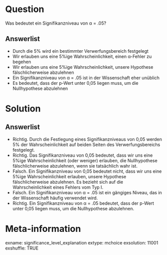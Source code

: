 
Question 
======== 

Was bedeutet ein Signifikanzniveau von α = .05?

Answerlist
----------
 
* Durch die 5% wird ein bestimmter Verwerfungsbereich festgelegt
* Wir erlauben uns eine 5%ige Wahrscheinlichkeit, einen α-Fehler zu begehen
* Wir erlauben uns eine 5%ige Wahrscheinlichkeit, unsere Hypothese fälschlicherweise abzulehnen
* Ein Signifikanzniveau von α = .05 ist in der Wissenschaft eher unüblich
* Es bedeutet, dass der p-Wert unter 0,05 liegen muss, um die Nullhypothese abzulehnen

Solution
========

Answerlist
----------

* Richtig. Durch die Festlegung eines Signifikanzniveaus von 0,05 werden 5% der Wahrscheinlichkeit auf beiden Seiten des Verwerfungsbereichs festgelegt.
* Richtig. Das Signifikanzniveau von 0,05 bedeutet, dass wir uns eine 5%ige Wahrscheinlichkeit (oder weniger) erlauben, die Nullhypothese fälschlicherweise abzulehnen, wenn sie tatsächlich wahr ist.
* Falsch. Ein Signifikanzniveau von 0,05 bedeutet nicht, dass wir uns eine 5%ige Wahrscheinlichkeit erlauben, unsere Hypothese fälschlicherweise abzulehnen. Es bezieht sich auf die Wahrscheinlichkeit eines Fehlers vom Typ I.
* Falsch. Ein Signifikanzniveau von α = .05 ist ein gängiges Niveau, das in der Wissenschaft häufig verwendet wird.
* Richtig. Ein Signifikanzniveau von α = .05 bedeutet, dass der p-Wert unter 0,05 liegen muss, um die Nullhypothese abzulehnen.

Meta-information
================
exname: significance_level_explanation
extype: mchoice 
exsolution: 11001
exshuffle: TRUE
